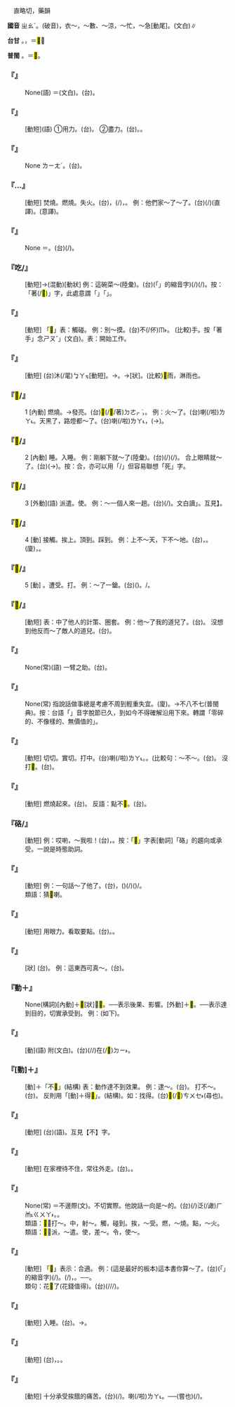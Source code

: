 
=={{ruby|<mark>&#xf9361;</mark>|ㄓㄠˊ}}==

　直略切，藥韻

'''國音''' <rt>ㄓㄠˊ</rt>。(破音){{ruby|(文)|ㄓㄨㄛˊ}}，衣～{{ruby|。|ㄓㄠ}}，～數、～涼，～忙，～急{{ruby|，|ㄓㄜ}}[動尾]。{{ruby|著|ㄓㄨˋ}}(文白)∥

'''台甘''' {{ruby|(文)|ㄉㄧㆦㆶ ͘}}。{{ruby|(語)|ㄉㄧㄜㆷ ͘}}{{ruby|。|ㄉㄜㆷ ͘}}，＝<mark>&#xffb55;</mark>∥

'''普閩''' {{ruby|(文)|ㄉㄧㆦㆶ}}。{{ruby|(白)|ㄉㄧㄜㆷ ͘}}{{ruby|。|ㄉㄜㆷ ͘}}＝<mark>&#xffb55;</mark>。

    

==='''『{{ruby|<mark>&#xf9361;</mark>|ㄓㄠˊ}}{{ruby|落|·ㄌㄠ}}』'''===
: None(語) ＝{{ruby|<mark>&#xf9361;</mark>|ㄓㄠˊ}}{{ruby|落|·ㄌㄨㄛˋ}}(文白)。(台){{ruby|<mark>&#xf9361;</mark>|ㄉㄧㆦㆶ ͘}}{{ruby|落|ㄌㆦㆶ ͘}}。
    

==='''『{{ruby|<mark>&#xf9361;</mark>|ㄓㄠˊ}}{{ruby|力|ㄌㄧˋ}}』'''===
: [動短](語) ①用力。(台){{ruby|出|ㄘㄨㆵ}}{{ruby|力|ㄌㄚㆵ ͘}}。 ②盡力。(台){{ruby|出|ㄘㄨㆵ}}{{ruby|力|ㄌㄚㆵ ͘}}。{{ruby|盡|ㄐㄧㄣ˫}}{{ruby|力|ㄌㄧㆤㆶ ͘}}。
    

==='''『{{ruby|<mark>&#xf9361;</mark>|ㄓㄠˊ}}{{ruby|涼|ㄌㄧㄤˊ}}』'''===
: None {{ruby|＝|ㄓㄠ}}<rt>ㄌㄧㄤˊ</rt>。(台){{ruby|冷|ㄌㄧㄥˋ}}{{ruby|<mark>&#xf9361;</mark>|ㄉㄧㄜㆷ ͘}}。
    

==='''『{{ruby|<mark>&#xf9361;</mark>|ㄓㄠˊ}}…{{ruby|火|ㄏㄨㄛˇ}}』'''===
: [動短] 焚燒。燃燒。失火。(台){{ruby|引|ㄧㄣˋ}}{{ruby|<mark>&#xf9361;</mark>|ㄉㄧㄜㆷ ͘}}{{ruby|火|ㄏㆤˋ}}{{ruby|/|ㄏㄜˋ}}，{{ruby|<mark>&#xf9361;</mark>|ㄉㄧㄜㆷ ͘}}(/{{ruby|<mark>&#xf9fdb;</mark>|ㄉㄜㆷ ͘}}){{ruby|火|ㄏㄜˋ}}{{ruby|/|ㄏㄨㆤˋ}}{{ruby|/|ㄏㆤˋ}}{{ruby|燒|ㄒㄧㄜ}}，{{ruby|<mark>&#xf9fdb;</mark>|ㄉㄜㆷ ͘}}{{ruby|火|ㄏㄜˋ}}{{ruby|/|ㄏㄨㆤˋ}}{{ruby|/|ㄏㆤˋ}}。 例：他們家～了～了。(台){{ruby|<mark>&#xffad9;</mark>|ㄧㄣ}}{{ruby|兜|ㄉㄠ}}{{ruby|<mark>&#xf9361;</mark>|ㄉㄧㄜㆷ ͘}}(/{{ruby|<mark>&#xf9fdb;</mark>|ㄉㄜㆷ ͘}}){{ruby|火|ㄏㄨㆤˋ}}{{ruby|/|ㄏㆤˋ}}{{ruby|/|ㄏㄜˋ}}{{ruby|燒|ㄒㄧㄜ}}(直譯)。{{ruby|<mark>&#xffad9;</mark>|ㄧㄣ}}{{ruby|兜|ㄉㄠ}}{{ruby|火|ㄏㄨㆤˋ}}{{ruby|/|ㄏㆤˋ}}{{ruby|/|ㄏㄜˋ}}{{ruby|燒|ㄒㄧㄜ}}{{ruby|厝|ㄘㄨ˪}}(意譯)。
    

==='''『{{ruby|<mark>&#xf9361;</mark>|ㄓㄠˊ}}{{ruby|急|ㄐㄧˊ}}』'''===
: None ＝{{ruby|<mark>&#xf9361;</mark>|ㄓㄠ}}{{ruby|急|ㄐㄧˊ}}。(台){{ruby|<mark>&#xf9361;</mark>|ㄉㄧㄜㆷ ͘}}{{ruby|急|ㄍㄧㆴ}}(/{{ruby|吉|ㄍㄧㆵ}})。
    

==='''『{{ruby|<mark>&#xf9361;</mark>|ㄓㄠˊ}}吃/{{ruby|喫|ㄔ}}』'''===
: [動短]→(混動)[動狀]  例：這碗菜～(陸彙)。(台){{ruby|<mark>&#xffb50;</mark>|ㄐㄧㆵ}}(「{{ruby|此|ㄐㄧˋ}}{{ruby|一|ㄐㄧㆵ ͘}}」的縮音字)(/{{ruby|此|ㄐㄧㆵ}}){{ruby|碗|ㄨㆩˋ}}{{ruby|菜|ㄘㄞ˪}}{{ruby|好|ㄏㄜˋ}}{{ruby|食|ㄐㄧㄚㆷ ͘}}(/{{ruby|合|ㄏㄚㆷ ͘}}{{ruby|嘴|ㄘㄨㄧ˪}})。按：「著(/<mark>&#xf9361;</mark>)」字，此處意謂「{{ruby|堪|ㄎㆰ}}」「{{ruby|值|ㄉㄚㆵ ͘}}{{ruby|得|ㄉㄧㆤㆶ}}{{ruby|/|ㄉㄧㆵ}}」。
    

==='''『{{ruby|<mark>&#xf9361;</mark>|ㄓㄠˊ}}{{ruby|手|ㄕㄡˇ}}』'''===
: [動短] 「<mark>&#xf9361;</mark>」表：觸碰。 例：別～摸。(台)不(/伓)<rt>ㆬ˫</rt>{{ruby|通|ㄊㄤ}}{{ruby|用|ㄧㄥ˫}}{{ruby|/|ㄧㆲ˫}}{{ruby|手|ㄑㄧㄨˋ}}{{ruby|去|ㄎㄧ˪}}{{ruby|摸|ㆠㆲ}}。 (比較){{ruby|下|ㄒㄧㄚˋ}}手。按「著手」念{{ruby|「|ㄓㄨㄛˊ}}<rt>ㄕㄡˇ</rt>」(文白)。表：開始工作。
    

==='''『{{ruby|<mark>&#xf9361;</mark>|ㄓㄠˊ}}{{ruby|水|ㄕㄨㄟˇ}}』'''===
: [動短] (台)沐(/毣)<rt>ㆠㄚㆶ</rt>{{ruby|<mark>&#xf9361;</mark>|ㄉㄧㄜㆷ ͘}}{{ruby|水|ㄗㄨㄧˋ}}[動短]。→{{ruby|有|ㄨ˫}}{{ruby|水|ㄗㄨㄧˋ}}{{ruby|氣|ㄎㄧ˪}}。→{{ruby|濕|ㄒㄧㆴ}}{{ruby|濕|ㄒㄧㆴ}}[狀]。(比較)<mark>&#xf9361;</mark>雨，淋雨也。
    

==='''『<mark>&#xf9361;</mark>/{{ruby|著|ㄓㄠˊ}}』'''===
:1  [內動] 燃燒。→發亮。(台)<mark>&#xffb55;</mark>(/<mark>&#xf9361;</mark>/著)<rt>ㄉㄜㆷ ͘</rt>{{ruby|起|·ㄎㄧˋ}}{{ruby|來|·ㄌㄞˊ}}，{{ruby|光|ㄍㆭ}}{{ruby|起|·ㄎㄧˋ}}{{ruby|來|·ㄌㄞˊ}}。 例：火～了。(台){{ruby|火|ㄏㄜˋ}}{{ruby|/|ㄏㄨㆤˋ}}{{ruby|/|ㄏㆤˋ}}{{ruby|<mark>&#xffb55;</mark>|ㄉㄜㆷ ͘}}喇(/啦)<rt>ㄌㄚ˪</rt>。天黑了，路燈都～了。(台){{ruby|天|ㄊㆪ}}{{ruby|暗|ㆰ˪}}喇(/啦)<rt>ㄌㄚ˪</rt>，{{ruby|路|ㄌㆦ˫}}{{ruby|燈|ㄉㄧㄥ}}{{ruby|攏|ㄌㆲˋ}}{{ruby|<mark>&#xffb55;</mark>|ㄉㄜㆷ ͘}}(→{{ruby|光|ㄍㆭ}}){{ruby|起|·ㄎㄧˋ}}{{ruby|來|·ㄌㄞˊ}}。
    

==='''『<mark>&#xf9361;</mark>/{{ruby|著|ㄓㄠˊ}}』'''===
:2  [內動] 睡{{ruby|<mark>&#xf9361;</mark>|ㄓㄠˊ}}。入睡。 例：剛躺下就～了(陸彙)。(台){{ruby|抵|ㄉㄨˋ}}{{ruby|即|ㄐㄧㄚㆷ}}{{ruby|倒|ㄉㄜˋ}}(/{{ruby|<mark>&#xf97d4;</mark>|ㄊㆤ}}){{ruby|落|ㄌㄜㆷ ͘}}{{ruby|去|ㄎㄧ˪}}{{ruby|著|ㄉㄧㄜㆷ}}(/{{ruby|都|ㄉㄜ˫}}){{ruby|睏|ㄎㄨㄣ˪}}{{ruby|去|ㄎㄧ˪}}。 合上眼睛就～了。(台){{ruby|目|ㆠㄚㆶ ͘}}{{ruby|珠|ㄗㄨ}}(→{{ruby|睭|ㄐㄧㄨ}}){{ruby|合|ㄏㄚㆴ ͘}}{{ruby|起|ㄌㄞ}}{{ruby|來|·ㄌㄞˊ}}{{ruby|隨|ㄙㄨㄧˊ}}{{ruby|睏|ㄎㄨㄣ˪}}{{ruby|去|ㄎㄧ˪}}。按：合，亦可以用「{{ruby|瞌|ㄎㆤㆷ}}/{{ruby|<mark>&#xf9af6;</mark>|ㄎㄨㆤㆷ}}」但容易聯想「死」字。
    

==='''『<mark>&#xf9361;</mark>/{{ruby|著|ㄓㄠˊ}}』'''===
:3  [外動](語) 派遣。使。 例：～一個人來一趟。(台){{ruby|叫|ㄍㄧㄜ˪}}(/{{ruby|派|ㄆㄞ˪}}){{ruby|人|ㄌㄤˊ}}{{ruby|來|ㄌㄞˊ}}{{ruby|一|ㄐㄧㆵ ͘}}{{ruby|下|·ㆤ˫}}。文白讀{{ruby|「|ㄓㄨㄛˊ}}」。互見{{ruby|【|ㄓㄨㄛˊ}}】。
    

==='''『<mark>&#xf9361;</mark>/{{ruby|著|ㄓㄠˊ}}』'''===
:4  [動] 接觸。挨上。頂到。踩到。 例：上不～天，下不～地。(台){{ruby|頂|ㄉㄧㄥˋ}}{{ruby|面|ㆠㄧㄣ˫}}{{ruby|拄|ㄉㄨˋ}}{{ruby|<mark>&#xffa45;</mark>|ㆠㆤ˫}}{{ruby|/|ㆠㄨㆤ˫}}{{ruby|<mark>&#xf9361;</mark>|ㄉㄧㄜㆷ ͘}}{{ruby|天|ㄊㆪ}}，{{ruby|下|ㆤ˫}}{{ruby|面|ㆠㄧㄣ˫}}{{ruby|磕|ㄎㄚㆴ ͘}}{{ruby|<mark>&#xffa45;</mark>|ㆠㆤ˫}}{{ruby|/|ㆠㄨㆤ˫}}{{ruby|<mark>&#xf9361;</mark>|ㄉㄧㄜㆷ ͘}}{{ruby|地|ㄉㄨㆤ˫}}{{ruby|/|ㄉㆤ˫}}。(廈){{ruby|頂|ㄉㄧㄥˋ}}{{ruby|<mark>&#xffa45;</mark>|ㆠㆤ˫}}{{ruby|/|ㆠㄨㆤ˫}}{{ruby|<mark>&#xf9361;</mark>|ㄉㄧㄜㆷ ͘}}{{ruby|天|ㄊㆪ}}，{{ruby|下|ㆤ˫}}{{ruby|<mark>&#xffa45;</mark>|ㆠㆤ˫}}{{ruby|/|ㆠㄨㆤ˫}}{{ruby|<mark>&#xf9361;</mark>|ㄉㄧㄜㆷ ͘}}{{ruby|地|ㄉㄨㆤ˫}}{{ruby|/|ㄉㆤ˫}}。
    

==='''『<mark>&#xf9361;</mark>/{{ruby|著|ㄓㄠˊ}}』'''===
:5  [動] {{ruby|挨|ㄞˊ}}。遭受。打{{ruby|<mark>&#xf9361;</mark>|ㄓㄠˊ}}。 例：～了一鎗。(台)({{ruby|被|ㄅㄧ˫}}{{ruby|射|ㄒㄧㄚ˫}}){{ruby|<mark>&#xf9361;</mark>|ㄉㄧㄜㆷ ͘}}{{ruby|<mark>&#xf9361;</mark>|ㄉㄧㄜㆷ ͘}}{{ruby|一|ㄐㄧㆵ ͘}}{{ruby|銃|ㄑㄧㄥ˪}}。/{{ruby|中|ㄉㄧㆲ˪}}{{ruby|<mark>&#xf9361;</mark>|ㄉㄧㄜㆷ ͘}}{{ruby|一|ㄐㄧㆵ ͘}}{{ruby|銃|ㄑㄧㄥ˪}}。
    

==='''『<mark>&#xf9361;</mark>/{{ruby|著|ㄓㄠˊ}}{{ruby|道|ㄉㄠˋ}}』'''===
: [動短] 表：中了他人的計策、圈套。 例：他～了我的道兒了。(台){{ruby|伊|ㄧ}}{{ruby|中|ㄉㄧㆲ˪}}{{ruby|<mark>&#xf9361;</mark>|ㄉㄧㄜㆷ ͘}}{{ruby|我|ㆣㄨㄚˋ}}{{ruby|丌|ㆤ}}{{ruby|計|ㄍㆤ˪}}。 沒想到他反而～了敵人的道兒。(台){{ruby|無|ㆠㄜˊ}}{{ruby|料|ㄌㄧㄠ˫}}{{ruby|輪|ㄌㄨㄣˊ}}{{ruby|<mark>&#xf9361;</mark>|ㄉㄧㄜㆷ ͘}}{{ruby|伊|ㄧ}}{{ruby|顛|ㄉㄧㄢ}}{{ruby|倒|ㄉㄜ˪}}{{ruby|去|ㄎㄧ˪}}{{ruby|中|ㄉㄧㆲ˪}}{{ruby|<mark>&#xf9361;</mark>|ㄉㄧㄜㆷ ͘}}{{ruby|敵|ㄉㄧㆤㆶ ͘}}{{ruby|人|ㆢㄧㄣˊ}}{{ruby|/|ㄌㄧㄣˊ}}{{ruby|丌|ㆤ}}{{ruby|計|ㄍㆤ˪}}。
    

==='''『{{ruby|<mark>&#xf9361;</mark>|ㄓㄠˊ}}{{ruby|一|ㄧˋ}}{{ruby|把|ㄅㄚˇ}}{{ruby|手|ㄕㄡˇ}}{{ruby|兒|ㄦ}}』'''===
: None(常)(語) 一臂之助。(台){{ruby|相|ㄒㄧㄜ}}{{ruby|/|ㄙㆩ}}{{ruby|<mark>&#xf91c0;</mark>|ㄉㄠ˪}}{{ruby|骹|ㄎㄚ}}{{ruby|手|ㄑㄧㄨˋ}}。
    

==='''『{{ruby|<mark>&#xf9361;</mark>|ㄓㄠˊ}}{{ruby|三|ㄙㄢ}}{{ruby|不|ㄅㄨˋ}}{{ruby|<mark>&#xf9361;</mark>|ㄓㄠˊ}}{{ruby|四|ㄙˋ}}』'''===
: None(常) 指說話做事總是考慮不周到輕重失宜。(廈){{ruby|踏|ㄉㄚㆷ ͘}}{{ruby|七|ㄑㄧㆵ}}{{ruby|踏|ㄉㄚㆷ ͘}}{{ruby|八|ㄅㄨㆤㆷ}}{{ruby|/|ㄅㆤㆷ}}。→不八不七(普閩典)。按：台語「{{ruby|不|ㄅㄨㆵ}}{{ruby|答|ㄉㄚㆴ}}{{ruby|不|ㄅㄨㆵ}}{{ruby|七|ㄑㄧㆵ}}」音字脫節已久，到如今不得確解沿用下來。轉謂「零碎的、不像樣的、無價值的」。
    

==='''『{{ruby|打|ㄉㄚˇ}}{{ruby|<mark>&#xf9361;</mark>|ㄓㄠˊ}}』'''===
: [動短] 切切。實切。打中。(台){{ruby|撲|ㄆㄚㆷ}}{{ruby|<mark>&#xf9361;</mark>|ㄉㄧㄜㆷ ͘}}喇(/啦)<rt>ㄌㄚ˪</rt>。{{ruby|確|ㄎㄚㆶ}}{{ruby|實|ㄒㄧㆵ ͘}}{{ruby|扑|ㄆㄚㆷ}}{{ruby|有|ㄨ˫}}{{ruby|<mark>&#xf9361;</mark>|ㄉㄧㄜㆷ ͘}}。(比較句：～不～。(台){{ruby|扑|ㄆㄚㆷ}}{{ruby|<mark>&#xffa45;</mark>|ㆠㆤ˫}}{{ruby|/|ㆠㄨㆤ˫}}{{ruby|<mark>&#xf9361;</mark>|ㄉㄧㄜㆷ ͘}}。 沒打<mark>&#xf9361;</mark>。(台){{ruby|扑|ㄆㄚㆷ}}{{ruby|無|ㆠㄜˊ}}{{ruby|<mark>&#xf9361;</mark>|ㄉㄧㄜㆷ ͘}}。
:
    

==='''『{{ruby|點|ㄉㄧㄢˇ}}{{ruby|<mark>&#xf9361;</mark>|ㄓㄠˊ}}』'''===
: [動短] 燃燒起來。(台){{ruby|點|ㄉㄧㆰˋ}}{{ruby|<mark>&#xf9fdb;</mark>|ㄉㄜㆷ ͘}}。 反語：點不<mark>&#xf9361;</mark>。(台){{ruby|點|ㄉㄧㆰˋ}}{{ruby|<mark>&#xffa45;</mark>|ㆠㆤ˫}}{{ruby|/|ㆠㄨㆤ˫}}{{ruby|<mark>&#xf9fdb;</mark>|ㄉㄜㆷ ͘}}。
    

==='''『硌/{{ruby|挌|ㄍㄜˋ}}{{ruby|<mark>&#xf9361;</mark>|ㄓㄠˊ}}』'''===
: [動短] 例：哎喲，～我啦！(台){{ruby|<mark>&#xf9ae7;</mark>|ㄞ}}{{ruby|喲|ㄧㄜㆷ}}，{{ruby|砧|ㄉㄧㆰ}}{{ruby|<mark>&#xf9361;</mark>|ㄉㄧㄜㆷ ͘}}{{ruby|我|·ㆣㄨㄚˋ}}。按：「<mark>&#xf9361;</mark>」字表[動詞]「硌」的趨向或承受。一說是時態助詞。
    

==='''『{{ruby|說|ㄕㄨㄛ}}{{ruby|<mark>&#xf9361;</mark>|ㄓㄠˊ}}』'''===
: [動短] 例：一句話～了他了。(台){{ruby|一|ㄐㄧㆵ ͘}}{{ruby|句|ㄍㄨ˪}}{{ruby|話|ㄨㆤ˫}}，({{ruby|伊|ㄧ}}){{ruby|<mark>&#xf9361;</mark>|ㄉㄧㄜㆷ}}(/{{ruby|都|ㄉㄜ˫}})({{ruby|付|ㄏㆦ˫}}{{ruby|汝|ㄌㄧˋ}}){{ruby|約|ㄧㄜㆷ}}{{ruby|<mark>&#xf9361;</mark>|ㄉㄧㄜㆷ ͘}}/{{ruby|付|ㄏㆦ˫}}{{ruby|汝|ㄌㄧˋ}}{{ruby|指|ㄍㄧˋ}}{{ruby|/|ㄐㄧˋ}}{{ruby|<mark>&#xf9361;</mark>|ㄉㄧㄜㆷ ͘}}。
:類語：猜<mark>&#xf9361;</mark>喇。
:
    

==='''『{{ruby|<mark>&#xf9361;</mark>|ㄓㄠˊ}}{{ruby|眼|ㄧㄢˇ}}』'''===
: [動短] 用眼力。看取要點。(台){{ruby|注|ㄗㄨ˪}}{{ruby|意|ㄧ˪}}{{ruby|看|ㄎㄨㆩ˪}}。{{ruby|端|ㄉㄨㄢ}}{{ruby|詳|ㄒㄧㆲˊ}}。
    

==='''『{{ruby|<mark>&#xf9361;</mark>|ㄓㄠˊ}}{{ruby|用|ㄩㄥˋ}}』'''===
: [狀] (台){{ruby|有|ㄨ˫}}{{ruby|合|ㄏㄚㆷ ͘}}{{ruby|用|ㄧㄥ˫}}{{ruby|/|ㄧㆲ˫}}。 例：這東西可真～。(台){{ruby|<mark>&#xffacb;</mark>|ㄗㆤ}}{{ruby|物|ㄇㆭㆷ ͘}}{{ruby|/|ㄇㄧㆷ ͘}}{{ruby|件|ㄍㄧㆩ˫}}{{ruby|真|ㄐㄧㄣ}}{{ruby|合|ㄏㄚㆷ ͘}}{{ruby|用|ㄧㄥ˫}}{{ruby|/|ㄧㆲ˫}}。
    

==='''『動＋{{ruby|<mark>&#xf9361;</mark>|ㄓㄠˊ}}』'''===
: None(構詞)[內動]＋<mark>&#xf9361;</mark>[狀]＋<mark>&#xf9361;</mark>。──表示後果、影響。[外動]＋<mark>&#xf9361;</mark>。──表示達到目的，切實承受到。 例：(如下)。
    

==='''『{{ruby|附|ㄈㄨˋ}}{{ruby|<mark>&#xf9361;</mark>|ㄓㄠˊ}}』'''===
: [動](語) 附{{ruby|著|ㄓㄨㄛˊ}}(文白)。(台){{ruby|細|ㄙㄨㆤ˪}}{{ruby|/|ㄙㆤ˪}}{{ruby|項|ㄏㄤ˫}}{{ruby|物|ㄇㄧㆷ ͘}}{{ruby|/|ㄇㆭㆷ ͘}}{{ruby|黏|ㄌㄧㆰˊ}}(/{{ruby|夾|ㆣㄧㄚㆴ}}/{{ruby|著|ㄉㄧㄠˊ}})在(/<mark>&#xf9853;</mark>)<rt>ㄉㄧ˫</rt>{{ruby|大|ㄉㄨㄚ˫}}{{ruby|項|ㄏㄤ˫}}{{ruby|丌|ㆤ}}{{ruby|物|ㆠㄨㆵ ͘}}{{ruby|體|ㄊㆤˋ}}{{ruby|上|ㄒㄧㆲ˫}}。
    

==='''『[動]＋{{ruby|不|ㄅㄨˋ}}{{ruby|<mark>&#xf9361;</mark>|ㄓㄠˊ}}』'''===
: [動]＋「不<mark>&#xf9361;</mark>」(結構) 表：動作達不到效果。 例：逮～。(台){{ruby|掠|ㄌㄧㄚㆷ ͘}}{{ruby|<mark>&#xffa45;</mark>|ㆠㆤ˫}}{{ruby|/|ㆠㄨㆤ˫}}{{ruby|<mark>&#xf9361;</mark>|ㄉㄧㄜㆷ ͘}}。 打不～。(台){{ruby|撲|ㄆㄚㆷ}}{{ruby|<mark>&#xffa45;</mark>|ㆠㆤ˫}}{{ruby|/|ㆠㄨㆤ˫}}{{ruby|<mark>&#xf9361;</mark>|ㄉㄧㄜㆷ ͘}}。 反則用「[動]＋得<mark>&#xf9361;</mark>」。(結構)。如：找得{{ruby|<mark>&#xf9361;</mark>|ㄓㄠˊ}}。(台)<mark>&#xf8e59;</mark>(/<mark>&#xffbf6;</mark>)<rt>ㄘㄨㆤ˫</rt>{{ruby|/|ㄘㆤ˫}}(尋也){{ruby|會|ㄨㆤ˫}}{{ruby|/|ㆤ˫}}{{ruby|<mark>&#xf9361;</mark>|ㄉㄧㄜㆷ}}。
    

==='''『{{ruby|不|ㄅㄨˋ}}{{ruby|<mark>&#xf9361;</mark>|ㄓㄠˊ}}{{ruby|力|ㄌㄧˋ}}』'''===
: [動短] (台){{ruby|無|ㆠㄜˊ}}{{ruby|盡|ㄐㄧㄣ˫}}{{ruby|力|ㄌㄧㆤㆶ ͘}}{{ruby|(文)|ㄌㄚㆵ ͘}}(語)。互見【不】字。
    

==='''『{{ruby|不|ㄅㄨˋ}}{{ruby|<mark>&#xf9361;</mark>|ㄓㄠˊ}}{{ruby|家|ㄐㄧㄚ}}』'''===
: [動短] 在家裡待不住，常往外走。(台){{ruby|<mark>&#xffa45;</mark>|ㆠㆤ˫}}{{ruby|/|ㆠㄨㆤ˫}}{{ruby|<mark>&#xf9361;</mark>|ㄉㄧㄠˊ}}{{ruby|家|ㄍㆤ}}。{{ruby|愛|ㄞ˪}}{{ruby|出|ㄘㄨㆵ}}{{ruby|去|·ㄎㄧ˪}}{{ruby|四|ㄒㄧ˪}}{{ruby|過|ㄍㄨㆤ˪}}{{ruby|/|ㄍㆤ˪}}{{ruby|趖|ㄙㄜˊ}}。
    

==='''『{{ruby|不|ㄅㄨˋ}}{{ruby|<mark>&#xf9361;</mark>|ㄓㄠˊ}}{{ruby|邊|ㄅㄧㄢ}}{{ruby|際|ㄐㄧˋ}}』'''===
: None(常) ＝不{{ruby|<mark>&#xf9361;</mark>|ㄓㄨㄛˊ}}邊際(文)。不切實際。他說話一向是～的。(台){{ruby|伊|ㄧ}}{{ruby|講|ㄍㆲˋ}}{{ruby|→|ㄍㆲ}}{{ruby|<mark>&#xf9361;</mark>|ㄉㄧㄜㆷ ͘}}{{ruby|話|ㄨㆤ˫}}{{ruby|不|ㄅㄨㆵ}}{{ruby|時|ㄒㄧˊ}}{{ruby|<mark>&#xf9361;</mark>|ㄉㄧㄜㆷ}}(/{{ruby|都|ㄉㄜ˫}})泛(/譀)<rt>ㄏㆰ˪</rt>{{ruby|誇|ㄎㄨㄚ}}{{ruby|誇|ㄎㄨㄚ}}{{ruby|→|ㄍㄨㄚ˫}}<rt>ㄍㄨㄚ˫</rt>。{{ruby|無|ㆠㄜˊ}}{{ruby|譜|ㄆㆦˋ}}。
:類語：<mark>&#xf9361;</mark>，打～。中，射～。觸，碰到。挨，～受。燃，～燒。點，～火。
:
:類語：<mark>&#xf9361;</mark>：派，～遣。使，差～。令，使～。
:
    

==='''『{{ruby|買|ㄇㄞˇ}}{{ruby|<mark>&#xf9361;</mark>|ㄓㄠˊ}}{{ruby|了|ㄌㄜ}}』'''===
: [動短] 「<mark>&#xf9361;</mark>」表示：合適。 例：(這是最好的板本)這本書你算～了。(台){{ruby|<mark>&#xffb50;</mark>|ㄐㄧㆵ}}(「{{ruby|此|ㄐㄧˋ}}{{ruby|一|ㄐㄧㆵ ͘}}」的縮音字)(/{{ruby|此|ㄐㄧㆵ}}){{ruby|本|ㄅㄨㄣˋ}}{{ruby|冊|ㄘㆤㆷ}}{{ruby|汝|ㄌㄧˋ}}{{ruby|買|ㆠㄨㆤˋ}}{{ruby|/|ㆠㆤˋ}}{{ruby|去|ㄎㄧ˪}}{{ruby|真|ㄐㄧㄣ}}{{ruby|<mark>&#xf9361;</mark>|ㄉㄧㄜㆷ ͘}}。{{ruby|買|ㆠㄨㆤˋ}}{{ruby|/|ㆠㆤˋ}}{{ruby|了|ㄌㄧㄠˋ}}(/{{ruby|有|ㄨ˫}}){{ruby|<mark>&#xf9361;</mark>|ㄉㄧㄜㆷ ͘}}{{ruby|貨|ㄏㄨㆤ˪}}{{ruby|/|ㄏㆤ˪}}，{{ruby|買|ㆠㄨㆤˋ}}{{ruby|/|ㆠㆤˋ}}{{ruby|<mark>&#xf9361;</mark>|ㄉㄧㄜㆷ ͘}}{{ruby|好|ㄏㄜˋ}}{{ruby|貨|ㄏㄨㆤ˪}}{{ruby|/|ㄏㆤ˪}}。──{{ruby|<mark>&#xffa55;</mark>|ㆣㄠˊ}}{{ruby|買|ㆠㄨㆤˋ}}{{ruby|/|ㆠㆤˋ}}。
:類句：花<mark>&#xf9361;</mark>了(花錢值得)。(台){{ruby|用|ㄧㄥ˫}}{{ruby|/|ㄧㆲ˫}}{{ruby|了|ㄌㄧㄠˋ}}{{ruby|有|ㄨ˫}}{{ruby|布|ㄅㆦ˪}}{{ruby|目|ㆠㄚㆶ ͘}}(/{{ruby|有|ㄨ˫}}{{ruby|效|ㄏㄠ˫}}/{{ruby|有|ㄨ˫}}{{ruby|目|ㆠㆦㆶ ͘}}{{ruby|的|ㄉㄧㆤㆶ ͘}}/{{ruby|有|ㄨ˫}}{{ruby|價|ㄍㆤ˪}}{{ruby|值|ㄉㄚㆷ ͘}})。
:
    

==='''『{{ruby|睡|ㄕㄨㄟˋ}}{{ruby|<mark>&#xf9361;</mark>|ㄓㄠˊ}}{{ruby|了|ㄌㄜ}}』'''===
: [動短] 入睡。(台){{ruby|睏|ㄎㄨㄣ˪}}{{ruby|去|ㄎㄧ˪}}。→{{ruby|落|ㄌㄜㆷ ͘}}{{ruby|眠|ㆠㄧㄣˊ}}。
    

==='''『{{ruby|猜|ㄘㄞ}}{{ruby|<mark>&#xf9361;</mark>|ㄓㄠˊ}}{{ruby|了|ㄌㄜ}}』'''===
: [動短] (台){{ruby|約|ㄧㄜㆷ}}{{ruby|<mark>&#xf9361;</mark>|ㄉㄧㄜㆷ ͘}}，{{ruby|約|ㄧㄜㆷ}}{{ruby|有|ㄨ˫}}{{ruby|<mark>&#xf9361;</mark>|ㄉㄧㄜㆷ ͘}}。{{ruby|猜|ㄘㄞ}}{{ruby|<mark>&#xf9361;</mark>|ㄉㄧㄜㆷ ͘}}。
    

==='''『{{ruby|餓|ㄜˋ}}{{ruby|<mark>&#xf9361;</mark>|ㄓㄠˊ}}{{ruby|了|ㄌㄜ}}』'''===
: [動短] 十分承受挨餓的痛苦。(台){{ruby|去|ㄎㄧ˪}}(/{{ruby|乞|ㄎㄧ˪}}){{ruby|餓|ㆣㄜ˫}}{{ruby|<mark>&#xf9361;</mark>|ㄉㄧㄜㆷ ͘}}。{{ruby|餓|ㆣㄜ˫}}{{ruby|肚|ㄉㆦˋ}}喇(/啦)<rt>ㄌㄚ˪</rt>。──{{ruby|試|ㄑㄧ˪}}(嘗也)(/{{ruby|<mark>&#xf8173;</mark>|ㄉㆰ}}){{ruby|<mark>&#xf9361;</mark>|ㄉㄧㄜㆷ ͘}}{{ruby|餓|ㆣㄜ˫}}{{ruby|肚|ㄉㆦˋ}}{{ruby|丌|ㆤ}}{{ruby|滋|ㄗㄨ}}{{ruby|味|ㆠㄧ˫}}。
    
